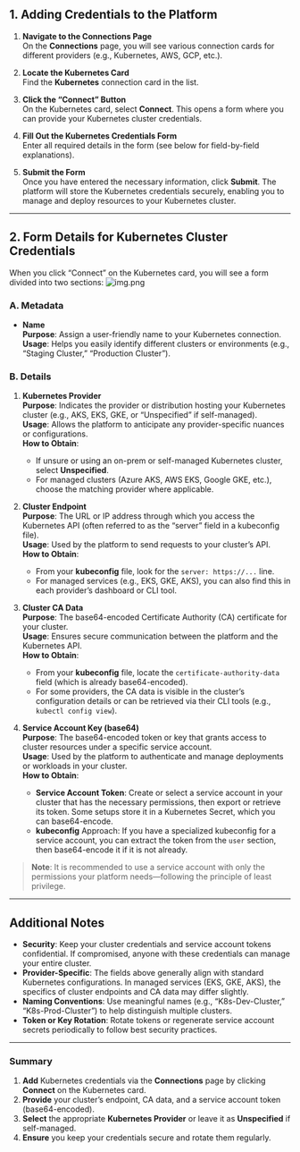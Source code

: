 
## 1. Adding Credentials to the Platform

1. **Navigate to the Connections Page**  
   On the **Connections** page, you will see various connection cards for different providers (e.g., Kubernetes, AWS, GCP, etc.).

2. **Locate the Kubernetes Card**  
   Find the **Kubernetes** connection card in the list.

3. **Click the “Connect” Button**  
   On the Kubernetes card, select **Connect**. This opens a form where you can provide your Kubernetes cluster credentials.

4. **Fill Out the Kubernetes Credentials Form**  
   Enter all required details in the form (see below for field-by-field explanations).

5. **Submit the Form**  
   Once you have entered the necessary information, click **Submit**. The platform will store the Kubernetes credentials securely, enabling you to manage and deploy resources to your Kubernetes cluster.

---

## 2. Form Details for Kubernetes Cluster Credentials

When you click “Connect” on the Kubernetes card, you will see a form divided into two sections:
![img.png](/images/connections/kubernetes/kubernetescluster-create-form.png)

### A. Metadata

- **Name**  
  **Purpose**: Assign a user-friendly name to your Kubernetes connection.  
  **Usage**: Helps you easily identify different clusters or environments (e.g., “Staging Cluster,” “Production Cluster”).

### B. Details

1. **Kubernetes Provider**  
   **Purpose**: Indicates the provider or distribution hosting your Kubernetes cluster (e.g., AKS, EKS, GKE, or “Unspecified” if self-managed).  
   **Usage**: Allows the platform to anticipate any provider-specific nuances or configurations.  
   **How to Obtain**:  
   - If unsure or using an on-prem or self-managed Kubernetes cluster, select **Unspecified**.  
   - For managed clusters (Azure AKS, AWS EKS, Google GKE, etc.), choose the matching provider where applicable.

2. **Cluster Endpoint**  
   **Purpose**: The URL or IP address through which you access the Kubernetes API (often referred to as the “server” field in a kubeconfig file).  
   **Usage**: Used by the platform to send requests to your cluster’s API.  
   **How to Obtain**:  
   - From your **kubeconfig** file, look for the `server: https://...` line.  
   - For managed services (e.g., EKS, GKE, AKS), you can also find this in each provider’s dashboard or CLI tool.

3. **Cluster CA Data**  
   **Purpose**: The base64-encoded Certificate Authority (CA) certificate for your cluster.  
   **Usage**: Ensures secure communication between the platform and the Kubernetes API.  
   **How to Obtain**:  
   - From your **kubeconfig** file, locate the `certificate-authority-data` field (which is already base64-encoded).  
   - For some providers, the CA data is visible in the cluster’s configuration details or can be retrieved via their CLI tools (e.g., `kubectl config view`).

4. **Service Account Key (base64)**  
   **Purpose**: The base64-encoded token or key that grants access to cluster resources under a specific service account.  
   **Usage**: Used by the platform to authenticate and manage deployments or workloads in your cluster.  
   **How to Obtain**:  
   - **Service Account Token**: Create or select a service account in your cluster that has the necessary permissions, then export or retrieve its token. Some setups store it in a Kubernetes Secret, which you can base64-encode.  
   - **kubeconfig** Approach: If you have a specialized kubeconfig for a service account, you can extract the token from the `user` section, then base64-encode it if it is not already.  

> **Note**: It is recommended to use a service account with only the permissions your platform needs—following the principle of least privilege.

---

## Additional Notes

- **Security**: Keep your cluster credentials and service account tokens confidential. If compromised, anyone with these credentials can manage your entire cluster.  
- **Provider-Specific**: The fields above generally align with standard Kubernetes configurations. In managed services (EKS, GKE, AKS), the specifics of cluster endpoints and CA data may differ slightly.  
- **Naming Conventions**: Use meaningful names (e.g., “K8s-Dev-Cluster,” “K8s-Prod-Cluster”) to help distinguish multiple clusters.  
- **Token or Key Rotation**: Rotate tokens or regenerate service account secrets periodically to follow best security practices.  

---

### Summary

1. **Add** Kubernetes credentials via the **Connections** page by clicking **Connect** on the Kubernetes card.  
2. **Provide** your cluster’s endpoint, CA data, and a service account token (base64-encoded).  
3. **Select** the appropriate **Kubernetes Provider** or leave it as **Unspecified** if self-managed.  
4. **Ensure** you keep your credentials secure and rotate them regularly.  
